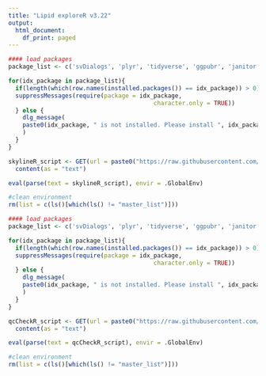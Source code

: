 ```yaml
---
title: "Lipid exploreR v3.22"
output:
  html_document:
    df_print: paged
---
```


<!-- This notebook is designed for use with the ANPC targeted lipid method. 
Section 1: SkylineR is designed to optimise lipidomics data processing in combination with skyline.

Section 1 - SkylineR

This notebook is designed to optimise lipidomics data processing in combination with skylineMS.

It will perform:
- retention time optimisation by identifying peaks in LTR or QC samples
- standardised peak boundary fitting to all samples

REQUIREMENTS:
- The script will create the project structure.
- A subfolder will be created: [~project_directory/data/mzml] - this must contain mzML files created by proteowizard msconvert version 3.0.19. Later versions of MS convert will not work due to problems with mzR package in r
- mzML files from LTR samples must have "LTR" in their filename with matched case
-->


```r

#### load packages
package_list <- c('svDialogs', 'plyr', 'tidyverse', 'ggpubr', 'janitor', 'shiny', 'plotly', 'statTarget', 'metabom8', 'knitr', 'viridisLite', 'mzR', 'httr', 'cowplot', 'matrixStats')

for(idx_package in package_list){
  if(length(which(row.names(installed.packages()) == idx_package)) > 0){
  suppressMessages(require(package = idx_package,
                                         character.only = TRUE))
  } else {
    dlg_message(
    paste0(idx_package, " is not installed. Please install ", idx_package, " before continuing.")
    )
  }
}

skylineR_script <- GET(url = paste0("https://raw.githubusercontent.com/lukewhiley/targeted_lipid_exploreR_v3/main/scripts/SCRIPT_lipidExploreR_skylineR_v3.22.R")) %>% 
  content(as = "text")

eval(parse(text = skylineR_script), envir = .GlobalEnv)

#clean environment
rm(list = c(ls()[which(ls() != "master_list")]))

```



<!-- 
Section 2 - qc checkeR

IMPORTANT INFORMATION PRIOR TO USING: 
-> RUN skylineR chunk above BEFORE this qc script. 
-> This chunk can be run using existing rda files created by skylineR
-> NOTE: The type of QC used MUST be tagged in the filename with matched case (LTR not ltr)
 
-->


```r

#### load packages
package_list <- c('svDialogs', 'plyr', 'tidyverse', 'ggpubr', 'janitor', 'shiny', 'plotly', 'statTarget', 'metabom8', 'knitr', 'viridisLite', 'mzR', 'httr', 'cowplot', 'matrixStats')

for(idx_package in package_list){
  if(length(which(row.names(installed.packages()) == idx_package)) > 0){
  suppressMessages(require(package = idx_package,
                                         character.only = TRUE))
  } else {
    dlg_message(
    paste0(idx_package, " is not installed. Please install ", idx_package, " before continuing.")
    )
  }
}

qcCheckR_script <- GET(url = paste0("https://raw.githubusercontent.com/lukewhiley/targeted_lipid_exploreR_v3/main/scripts/SCRIPT_lipidExploreR_qcCheckeR_v3.22.R")) %>% 
  content(as = "text")

eval(parse(text = qcCheckR_script), envir = .GlobalEnv)

#clean environment
rm(list = c(ls()[which(ls() != "master_list")]))

```